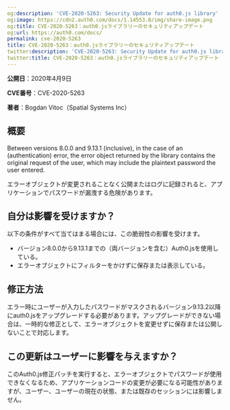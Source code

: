 ```yaml
---
og:description: 'CVE-2020-5263: Security Update for auth0.js library'
og:image: https://cdn2.auth0.com/docs/1.14553.0/img/share-image.png
og:title: CVE-2020-5263：auth0.jsライブラリーのセキュリティアップデート
og:url: https://auth0.com/docs/
permalink: cve-2020-5263
title: CVE-2020-5263：auth0.jsライブラリーのセキュリティアップデート
twitter:description: 'CVE-2020-5263: Security Update for auth0.js library'
twitter:title: CVE-2020-5263：auth0.jsライブラリーのセキュリティアップデート
---
```


**公開日**：2020年4月9日

**CVE番号**：CVE-2020-5263

**著者**：Bogdan Vitoc（Spatial Systems Inc）

## 概要

Between versions 8.0.0 and 9.13.1 (inclusive), in the case of an (authentication) error, the error object returned by the library contains the original request of the user, which may include the plaintext password the user entered.

エラーオブジェクトが変更されることなく公開またはログに記録されると、アプリケーションでパスワードが漏洩する危険があります。

## 自分は影響を受けますか？

以下の条件がすべて当てはまる場合には、この脆弱性の影響を受けます。

* バージョン8.0.0から9.13.1までの（両バージョンを含む）Auth0.jsを使用している。
* エラーオブジェクトにフィルターをかけずに保存または表示している。

## 修正方法

エラー時にユーザーが入力したパスワードがマスクされるバージョン9.13.2以降にauth0.jsをアップグレードする必要があります。アップグレードができない場合は、一時的な修正として、エラーオブジェクトを変更せずに保存または公開しないことで対応します。

## この更新はユーザーに影響を与えますか？

このAuth0.js修正パッチを実行すると、エラーオブジェクトでパスワードが使用できなくなるため、アプリケーションコードの変更が必要になる可能性がありますが、ユーザー、ユーザーの現在の状態、または既存のセッションには影響しません。